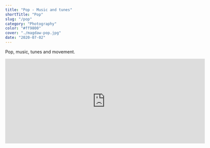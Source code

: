 ```yaml
---
title: "Pop - Music and tunes"
shortTitle: "Pop"
slug: "/pop"
category: "Photography"
color: "#ff9800"
cover: "./magdaw-pop.jpg"
date: "2020-07-02"
---
```


Pop, music, tunes and movement.

<iframe
  src="https://player.vimeo.com/video/302043668?h=4b6e7d3068"
  width="640"
  height="272"
  frameborder="0"
  allow="autoplay; fullscreen; picture-in-picture"
  allowfullscreen
></iframe>
